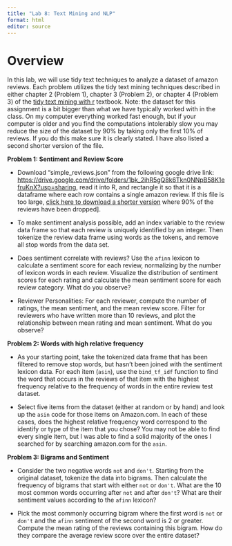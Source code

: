```yaml
---
title: "Lab 8: Text Mining and NLP"
format: html
editor: source
---
```


# Overview

In this lab, we will use tidy text techniques to analyze a dataset of amazon reviews. Each problem utilizes the tidy text mining techniques described in either chapter 2 (Problem 1), chapter 3 (Problem 2), or chapter 4 (Problem 3) of
the [tidy text mining with r](https://www.tidytextmining.com/) textbook. Note: the dataset for this assignment is a bit bigger than what we have typically worked with in the class. On my computer everything worked fast enough, but if your computer is older and you find the computations intolerably slow you may reduce the size of the dataset by 90% by taking only the first 10% of reviews. If you do this make sure it is clearly stated. I have also listed a second shorter version of the file. 

**Problem 1: Sentiment and Review Score**

* Download "simple_reviews.json" from the following google drive link: [https://drive.google.com/drive/folders/1bk_2ihR5gQ8k6Tkn0NNpB58K1efruKnX?usp=sharing](https://drive.google.com/drive/folders/1bk_2ihR5gQ8k6Tkn0NNpB58K1efruKnX?usp=sharing), read it into R, and rectangle it so that it is a dataframe where each row contains a single amazon review. If this file is too large,
[click here to download a shorter version](https://drive.google.com/file/d/1d0C-xi_hSltKNn5s3dfdimI_MAkbWJQI/view?usp=sharing) where 90% of the reviews have been dropped].

* To make sentiment analysis possible, add an index variable to the review data frame so that each review is uniquely identified by an integer. Then tokenize the review data frame using words as the tokens, and remove all stop words from the data set.

* Does sentiment correlate with reviews? Use the `afinn` lexicon to calculate a sentiment score for each review, normalizing by the number of lexicon words in each review. Visualize the distribution of sentiment scores for each rating and calculate the mean sentiment score for each review category. What do you observe?

* Reviewer Personalities: For each reviewer, compute the number of ratings, the mean sentiment, and the mean review score. Filter for reviewers who have written more than 10 reviews, and plot the relationship between mean rating and mean sentiment. What do you observe? 


**Problem 2: Words with high relative frequency **

* As your starting point, take the tokenized data frame that has been filtered to remove stop words, but 
hasn't been joined with the sentiment lexicon data. For each item (`asin`), use the `bind_tf_idf` function
to find the word that occurs in the reviews of that item with the highest frequency relative to the
frequency of words in the entire review test dataset. 

* Select five items from the dataset (either at random or by hand) and look up the `asin` code for those items on Amazon.com. In each of these cases, does the highest relative frequency word correspond to the identify or type of the item that you chose? You may not be able to find every single item, but I was able to find a solid majority of the ones I searched for by searching amazon.com for the `asin`. 

**Problem 3: Bigrams and Sentiment**

* Consider the two negative words `not` and `don't`. Starting from the original dataset, tokenize the data into bigrams. Then calculate the frequency of bigrams that start with either `not` or
`don't`. What are the 10 most common words occurring after `not` and after `don't`? What are their sentiment
values according to the `afinn` lexicon?

* Pick the most commonly occurring bigram where the first word is `not` or `don't` and the `afinn` sentiment of the second word is 2 or greater. Compute the mean rating of the reviews containing this bigram. How do they compare the average review score over the entire dataset?


